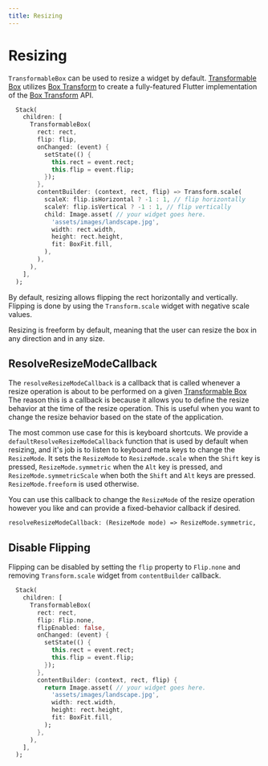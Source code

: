 ```yaml
---
title: Resizing
---
```


# Resizing

`TransformableBox` can be used to resize a widget by default. [Transformable Box](transformableBox) utilizes 
[Box Transform](boxTransform) to create a fully-featured Flutter implementation of the [Box Transform](boxTransform) API.

```dart title="Resizable widget"
  Stack(
    children: [
      TransformableBox(
        rect: rect,
        flip: flip,
        onChanged: (event) {
          setState(() {
            this.rect = event.rect;
            this.flip = event.flip;
          });
        },
        contentBuilder: (context, rect, flip) => Transform.scale(
          scaleX: flip.isHorizontal ? -1 : 1, // flip horizontally
          scaleY: flip.isVertical ? -1 : 1, // flip vertically
          child: Image.asset( // your widget goes here.
            'assets/images/landscape.jpg',
            width: rect.width,
            height: rect.height,
            fit: BoxFit.fill,
          ),
        ),
      ),
    ],
  );
```

By default, resizing allows flipping the rect horizontally and vertically. Flipping is done by using the 
`Transform.scale` widget with negative scale values.

Resizing is freeform by default, meaning that the user can resize the box in any direction and in any size.

## ResolveResizeModeCallback

The `resolveResizeModeCallback` is a callback that is called whenever a resize operation is about to be performed on a
given [Transformable Box](transformableBox) The reason this is a callback is because it allows you to define the
resize behavior at the time of the resize operation. This is useful when you want to change the resize behavior
based on the state of the application.

The most common use case for this is keyboard shortcuts. We provide a `defaultResolveResizeModeCallback`
function that is used by default when resizing, and it's job is to listen to keyboard meta keys to change the
`ResizeMode`. It sets the `ResizeMode` to `ResizeMode.scale` when the `Shift` key is pressed, `ResizeMode.symmetric`
when the `Alt` key is pressed, and `ResizeMode.symmetricScale` when both the `Shift` and `Alt` keys are pressed.
`ResizeMode.freeform` is used otherwise.

You can use this callback to change the `ResizeMode` of the resize operation however you like and can provide a
fixed-behavior callback if desired.

`resolveResizeModeCallback: (ResizeMode mode) => ResizeMode.symmetric,`

## Disable Flipping

Flipping can be disabled by setting the `flip` property to `Flip.none` and removing `Transform.scale` widget from
`contentBuilder` callback.

```dart title="Resizable widget without flipping"
  Stack(
    children: [
      TransformableBox(
        rect: rect,
        flip: Flip.none,
        flipEnabled: false,
        onChanged: (event) {
          setState(() {
            this.rect = event.rect;
            this.flip = event.flip;
          });
        },
        contentBuilder: (context, rect, flip) {
          return Image.asset( // your widget goes here.
            'assets/images/landscape.jpg',
            width: rect.width,
            height: rect.height,
            fit: BoxFit.fill,
          );
        },
      ),
    ],
  );
```



[boxTransform]: https://github.com/BirjuVachhani/box_transform/tree/main/packages/box_transform
[transformableBox]: https://github.com/BirjuVachhani/box_transform/blob/main/packages/flutter_box_transform/lib/src/transformable_box.dart